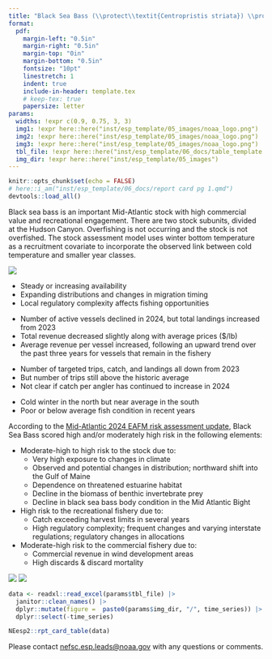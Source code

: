 ```yaml
---
title: "Black Sea Bass (\\protect\\textit{Centropristis striata}) \\protect\\newline Ecosystem & Socioeconomic Profile Report Card"
format: 
  pdf:
    margin-left: "0.5in"
    margin-right: "0.5in"
    margin-top: "0in"
    margin-bottom: "0.5in"
    fontsize: "10pt"
    linestretch: 1
    indent: true
    include-in-header: template.tex    
    # keep-tex: true
    papersize: letter
params:
  widths: !expr c(0.9, 0.75, 3, 3)
  img1: !expr here::here("inst/esp_template/05_images/noaa_logo.png")
  img2: !expr here::here("inst/esp_template/05_images/noaa_logo.png")
  img3: !expr here::here("inst/esp_template/05_images/noaa_logo.png")
  tbl_file: !expr here::here("inst/esp_template/06_docs/table_template.xlsx")
  img_dir: !expr here::here("inst/esp_template/05_images")
---
```

```r
knitr::opts_chunk$set(echo = FALSE)
# here::i_am("inst/esp_template/06_docs/report card pg 1.qmd")
devtools::load_all()
``` 
\backgroundsetup{
  scale=1,
  angle=0,
  opacity=0,
  contents={\includegraphics[width=\paperwidth,height=\paperheight]{bg_pg1.jpg}}
 }
\BgThispage

\vspace{-2.5cm}

\section{Spring 2024}

Black sea bass is an important Mid-Atlantic stock with high commercial value and recreational engagement. There are two stock subunits, divided at the Hudson Canyon. Overfishing is not occurring and the stock is not overfished. The stock assessment model uses winter bottom temperature as a recruitment covariate to incorporate the observed link between cold temperature and smaller year classes.

:::: {layout="[ [0.4, 0.025, 0.575], [1], [0.575, 0.025, 0.4]] "}

::: {}
![](`r params$img1`)
:::

::: {}
\hfill
:::

::: {}
\section{2024 in Review}

\subsection{Fishing Community Observations}
- Steady or increasing availability 
- Expanding distributions and changes in migration timing
- Local regulatory complexity affects fishing opportunities

\subsection{Commercial Fishery}
- Number of active vessels declined in 2024, but total landings increased from 2023 
- Total revenue decreased slightly along with average prices ($/lb)
- Average revenue per vessel increased, following an upward trend over the past three years for vessels that remain in the fishery

\subsection{Recreational Fishery}
- Number of targeted trips, catch, and landings all down from 2023
- But number of trips still above the historic average 
- Not clear if catch per angler has continued to increase in 2024

\subsection{Ecosystem}
- Cold winter in the north but near average in the south
- Poor or below average fish condition in recent years
:::

::: {}
\vspace{0.5cm}
\section{Key Points from the Mid-Atlantic Risk Assessment}
:::

::: {}
\vspace{-3cm}

\raggedright
<!-- maybe this is being centered because it's the only section without a header? -->
According to the [Mid-Atlantic 2024 EAFM risk assessment update](https://static1.squarespace.com/static/511cdc7fe4b00307a2628ac6/t/6747560a3cf66936045e5547/1732728332670/05_EAFM+Risk+Assessment.pdf), Black Sea Bass scored high and/or moderately high risk in the following elements:

- Moderate-high to high risk to the stock due to:
  - Very high exposure to changes in climate 
  - Observed and potential changes in distribution; northward shift into the Gulf of Maine
  - Dependence on threatened estuarine habitat
  - Decline in the biomass of benthic invertebrate prey 
  - Decline in black sea bass body condition in the Mid Atlantic Bight
- High risk to the recreational fishery due to:
  - Catch exceeding harvest limits in several years
  - High regulatory complexity; frequent changes and varying interstate regulations; regulatory changes in allocations
- Moderate-high risk to the commercial fishery due to:
  - Commercial revenue in wind development areas 
  - High discards & discard mortality

:::

::: {}
\hfill
:::

::: {}
![](`r params$img2`)
![](`r params$img3`)
:::

::::

\newpage

\backgroundsetup{
  contents={\includegraphics[width=\paperwidth,height=\paperheight]{bg_pg2.jpg}}
  }
\BgThispage
<!-- not sure why this doesn't work -->

\newgeometry{top=0.25in, left=0.25in, right=0.25in, bottom=0.25in}

```r
data <- readxl::read_excel(params$tbl_file) |>
  janitor::clean_names() |>
  dplyr::mutate(figure =  paste0(params$img_dir, "/", time_series)) |>
  dplyr::select(-time_series)
```

::: {}
```r
NEesp2::rpt_card_table(data)
```

\centering
Please contact [nefsc.esp.leads@noaa.gov](nefsc.esp.leads@noaa.gov) with any questions or comments.
:::
